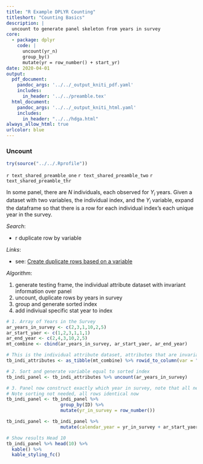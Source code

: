 ```yaml
---
title: "R Example DPLYR Counting"
titleshort: "Counting Basics"
description: |
  uncount to generate panel skeleton from years in survey
core:
  - package: dplyr
    code: |
      uncount(yr_n)
      group_by()
      mutate(yr = row_number() + start_yr)
date: 2020-04-01
output:
  pdf_document:
    pandoc_args: '../../_output_kniti_pdf.yaml'
    includes:
      in_header: '../../preamble.tex'
  html_document:
    pandoc_args: '../../_output_kniti_html.yaml'
    includes:
      in_header: "../../hdga.html"
always_allow_html: true
urlcolor: blue
---
```


### Uncount

```r
try(source("../../.Rprofile"))
```

`r text_shared_preamble_one`
`r text_shared_preamble_two`
`r text_shared_preamble_thr`

In some panel, there are $N$ individuals, each observed for $Y_i$ years. Given a dataset with two variables, the individual index, and the $Y_i$ variable, expand the dataframe so that there is a row for each individual index's each unique year in the survey.

*Search*:

- r duplicate row by variable

*Links*:

- see: [Create duplicate rows based on a variable](https://stackoverflow.com/questions/52498169/r-create-duplicate-rows-based-on-a-variable-dplyr-preferred)

*Algorithm*:

1. generate testing frame, the individual attribute dataset with invariant information over panel
2. uncount, duplicate rows by years in survey
3. group and generate sorted index
4. add indiviual specific stat year to index

```r
# 1. Array of Years in the Survey
ar_years_in_survey <- c(2,3,1,10,2,5)
ar_start_yaer <- c(1,2,3,1,1,1)
ar_end_year <- c(2,4,3,10,2,5)
mt_combine <- cbind(ar_years_in_survey, ar_start_yaer, ar_end_year)

# This is the individual attribute dataset, attributes that are invariant acrosss years
tb_indi_attributes <- as_tibble(mt_combine) %>% rowid_to_column(var = "ID")

# 2. Sort and generate variable equal to sorted index
tb_indi_panel <- tb_indi_attributes %>% uncount(ar_years_in_survey)

# 3. Panel now construct exactly which year in survey, note that all needed is sort index
# Note sorting not needed, all rows identical now
tb_indi_panel <- tb_indi_panel %>%
                    group_by(ID) %>%
                    mutate(yr_in_survey = row_number())

tb_indi_panel <- tb_indi_panel %>%
                    mutate(calendar_year = yr_in_survey + ar_start_yaer - 1)

# Show results Head 10
tb_indi_panel %>% head(10) %>%
  kable() %>%
  kable_styling_fc()
```
